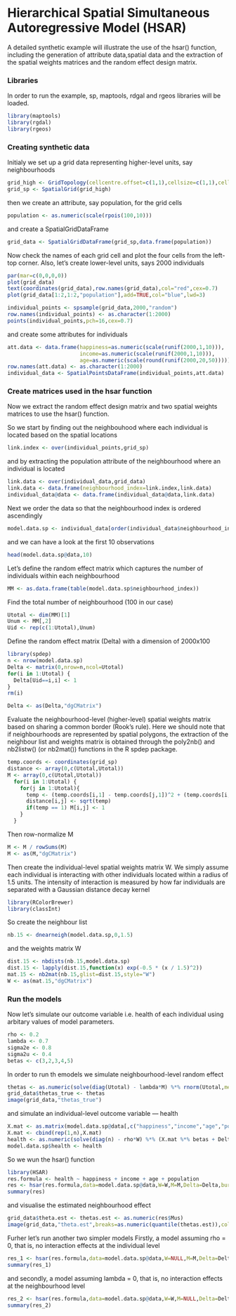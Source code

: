 <!--
%\VignetteEngine{knitr::knitr}
%\VignetteIndexEntry{Hierarchical Spatial Simultaneous Autoregressive Model (HSAR)}
-->
Hierarchical Spatial Simultaneous Autoregressive Model (HSAR)
======================================================

A detailed synthetic example will illustrate the use of the hsar() function, including the generation of attribute data,spatial data and the extraction of the spatial weights matrices and the random effect design matrix. 

### Libraries

In order to run the example, sp, maptools, rdgal and rgeos libraries will be loaded.

```{r,message=FALSE, warning=FALSE}
library(maptools)
library(rgdal)
library(rgeos)
```

### Creating synthetic data

Initialy we set up a grid data representing higher-level units, say neighbourhoods

```{r}
grid_high <- GridTopology(cellcentre.offset=c(1,1),cellsize=c(1,1),cells.dim=c(10,10))
grid_sp <- SpatialGrid(grid_high)
```

then we create an attribute, say population, for the grid cells

```{r}
population <- as.numeric(scale(rpois(100,10)))
```

and create a SpatialGridDataFrame

```{r}
grid_data <- SpatialGridDataFrame(grid_sp,data.frame(population))
```

Now check the names of each grid cell and plot the four cells from the left-top corner. Also, let's create lower-level units, says 2000 individuals

```{r}
par(mar=c(0,0,0,0))
plot(grid_data)
text(coordinates(grid_data),row.names(grid_data),col="red",cex=0.7)
plot(grid_data[1:2,1:2,"population"],add=TRUE,col="blue",lwd=3)

individual_points <- spsample(grid_data,2000,"random")
row.names(individual_points) <- as.character(1:2000)
points(individual_points,pch=16,cex=0.7)
```

and create some attributes for individuals

```{r}
att.data <- data.frame(happiness=as.numeric(scale(runif(2000,1,10))),
                       income=as.numeric(scale(runif(2000,1,10))),
                       age=as.numeric(scale(round(runif(2000,20,50)))))
row.names(att.data) <- as.character(1:2000)
individual_data <- SpatialPointsDataFrame(individual_points,att.data)
```

### Create matrices used in the hsar function

Now we extract the random effect design matrix and two spatial weights matrices to use the hsar() function.

So we start by finding out the neighbouhood where each individual is located based on the spatial locations 

```{r}
link.index <- over(individual_points,grid_sp)
```

and by extracting the population attribute of the neighbourhood where an individual is located

```{r}
link.data <- over(individual_data,grid_data)
link.data <- data.frame(neighbourhood_index=link.index,link.data)
individual_data@data <- data.frame(individual_data@data,link.data)
```

Next we order the data so that the neighbourhood index is ordered ascendingly

```{r}
model.data.sp <- individual_data[order(individual_data$neighbourhood_index),]
```

and we can have a look at the first 10 observations

```{r}
head(model.data.sp@data,10)
```

Let's define the random effect matrix which captures the number of individuals within each neighbourhood

```{r}
MM <- as.data.frame(table(model.data.sp$neighbourhood_index))
```

Find the total number of neighbourhood  (100 in our case)

```{r}
Utotal <- dim(MM)[1]
Unum <- MM[,2]
Uid <- rep(c(1:Utotal),Unum)
```

Define the random effect matrix (Delta) with a dimension of 2000x100

```{r,message=FALSE, warning=FALSE}
library(spdep)
n <- nrow(model.data.sp)
Delta <- matrix(0,nrow=n,ncol=Utotal)
for(i in 1:Utotal) {
  Delta[Uid==i,i] <- 1
}
rm(i)

Delta <- as(Delta,"dgCMatrix")
```

Evaluate the neighbourhood-level (higher-level) spatial weights matrix based on sharing a common border (Rook's rule). Here we should note that if neighbourhoods are represented by spatial polygons, the extraction of the neighbour list and weights matrix is obtained through the poly2nb() and nb2listw() (or nb2mat()) functions in the R spdep package.

```{r}
temp.coords <- coordinates(grid_sp)
distance <- array(0,c(Utotal,Utotal))
M <- array(0,c(Utotal,Utotal))
  for(i in 1:Utotal) {
    for(j in 1:Utotal){
      temp <- (temp.coords[i,1] - temp.coords[j,1])^2 + (temp.coords[i,2] - temp.coords[j,2])^2 
      distance[i,j] <- sqrt(temp)
      if(temp == 1) M[i,j] <- 1
    }
  }
```

Then row-normalize M

```{r}
M <- M / rowSums(M)
M <- as(M,"dgCMatrix")
```

Then create the individual-level spatial weights matrix W. We simply assume each individual is interacting with other individuals located within a radius of 1.5 units. The intensity of interaction is measured by how far individuals are separated with a Gaussian distance decay kernel

```{r,message=FALSE, warning=FALSE}
library(RColorBrewer)
library(classInt)
```

So create the neighbour list

```{r}
nb.15 <- dnearneigh(model.data.sp,0,1.5)
```

and the weights matrix W

```{r}
dist.15 <- nbdists(nb.15,model.data.sp)
dist.15 <- lapply(dist.15,function(x) exp(-0.5 * (x / 1.5)^2))
mat.15 <- nb2mat(nb.15,glist=dist.15,style="W")
W <- as(mat.15,"dgCMatrix")
```

### Run the models

Now let's simulate our outcome variable i.e. health of each individual using arbitary values of model parameters.

```{r}
rho <- 0.2
lambda <- 0.7
sigma2e <- 0.8
sigma2u <- 0.4
betas <- c(3,2,3,4,5)
```

In order to run th emodels we simulate neighbourhood-level random effect

```{r}
thetas <- as.numeric(solve(diag(Utotal) - lambda*M) %*% rnorm(Utotal,mean=0,sd=sqrt(sigma2u)))
grid_data$thetas_true <- thetas
image(grid_data,"thetas_true")
```

and simulate an individual-level outcome variable --- health

```{r}
X.mat <- as.matrix(model.data.sp@data[,c("happiness","income","age","population")])
X.mat <- cbind(rep(1,n),X.mat)
health <- as.numeric(solve(diag(n) - rho*W) %*% (X.mat %*% betas + Delta %*% thetas + rnorm(n,0,sqrt(sigma2e))))
model.data.sp$health <- health
```

So we wun the hsar() function
```{r}
library(HSAR)
res.formula <- health ~ happiness + income + age + population
res <- hsar(res.formula,data=model.data.sp@data,W=W,M=M,Delta=Delta,burnin=100, Nsim=200)
summary(res)
```

and visualise the estimated neighbourhood effect

```{r}
grid_data$theta.est <- thetas.est <- as.numeric(res$Mus)
image(grid_data,"theta.est",breaks=as.numeric(quantile(thetas.est)),col=brewer.pal(4,"Reds"))
```

Furher let's run another two simpler models
Firstly,  a model assuming rho = 0, that is, no interaction effects at the individual level

```{r, eval=FALSE}
res_1 <- hsar(res.formula,data=model.data.sp@data,W=NULL,M=M,Delta=Delta,burnin=100, Nsim=200)
summary(res_1)
```

and secondly, a model assuming lambda = 0, that is, no interaction effects at the neighbourhood level

```{r, eval=FALSE}
res_2 <- hsar(res.formula,data=model.data.sp@data,W=W,M=NULL,Delta=Delta,burnin=100, Nsim=200)
summary(res_2)
```
